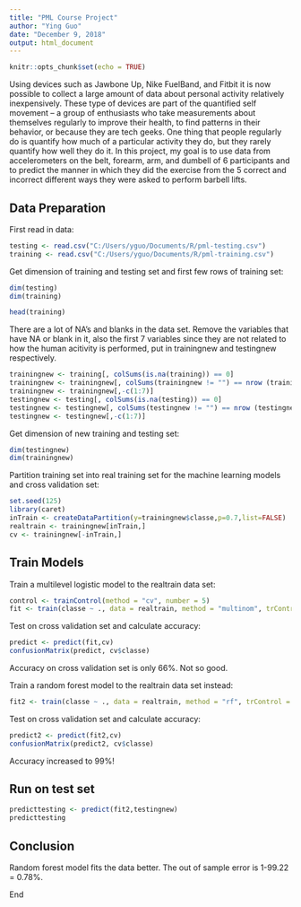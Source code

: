 ---
title: "PML Course Project"
author: "Ying Guo"
date: "December 9, 2018"
output: html_document
---

```{r setup, include=FALSE}
knitr::opts_chunk$set(echo = TRUE)
```
Using devices such as Jawbone Up, Nike FuelBand, and Fitbit it is now possible to collect a large amount of data about personal activity relatively inexpensively. These type of devices are part of the quantified self movement – a group of enthusiasts who take measurements about themselves regularly to improve their health, to find patterns in their behavior, or because they are tech geeks. One thing that people regularly do is quantify how much of a particular activity they do, but they rarely quantify how well they do it. In this project, my goal is to use data from accelerometers on the belt, forearm, arm, and dumbell of 6 participants and to predict the manner in which they did the exercise from the 5 correct and incorrect different ways they were asked to perform barbell lifts.

## Data Preparation

First read in data:
```{r}
testing <- read.csv("C:/Users/yguo/Documents/R/pml-testing.csv")
training <- read.csv("C:/Users/yguo/Documents/R/pml-training.csv")
```

Get dimension of training and testing set and first few rows of training set:
```{r}
dim(testing)
dim(training)
```

```{r results='hide'}
head(training)
```

There are a lot of NA's and blanks in the data set. Remove the variables that have NA or blank in it, also the first 7 variables since they are not related to how the human acitivity is performed, put in trainingnew and testingnew respectively.
```{r}
trainingnew <- training[, colSums(is.na(training)) == 0]
trainingnew <- trainingnew[, colSums(trainingnew != "") == nrow (trainingnew)]
trainingnew <- trainingnew[,-c(1:7)]
testingnew <- testing[, colSums(is.na(testing)) == 0]
testingnew <- testingnew[, colSums(testingnew != "") == nrow (testingnew)]
testingnew <- testingnew[,-c(1:7)]
```

Get dimension of new training and testing set:
```{r}
dim(testingnew)
dim(trainingnew)
```

Partition training set into real training set for the machine learning models and cross validation set:
```{r results='hide'}
set.seed(125)
library(caret)
inTrain <- createDataPartition(y=trainingnew$classe,p=0.7,list=FALSE)
realtrain <- trainingnew[inTrain,]
cv <- trainingnew[-inTrain,]
```

## Train Models
Train a multilevel logistic model to the realtrain data set:
```{r cache = TRUE, results='hide'}
control <- trainControl(method = "cv", number = 5)
fit <- train(classe ~ ., data = realtrain, method = "multinom", trControl = control)
```

Test on cross validation set and calculate accuracy:
```{r results='hide'}
predict <- predict(fit,cv)
confusionMatrix(predict, cv$classe)
```

Accuracy on cross validation set is only 66%. Not so good.

Train a random forest model to the realtrain data set instead:
```{r cache = TRUE, results='hide'}
fit2 <- train(classe ~ ., data = realtrain, method = "rf", trControl = control)
```

Test on cross validation set and calculate accuracy:
```{r}
predict2 <- predict(fit2,cv)
confusionMatrix(predict2, cv$classe)
```

Accuracy increased to 99%!

## Run on test set
```{r}
predicttesting <- predict(fit2,testingnew)
predicttesting
```

## Conclusion
Random forest model fits the data better. The out of sample error is 1-99.22 = 0.78%.

End
